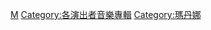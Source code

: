 {{Commonscat|Madonna (entertainer)}}

[[Category:美國音樂專輯|M]]
[[Category:各演出者音樂專輯|Category:各演出者音樂專輯]]
[[Category:瑪丹娜|Category:瑪丹娜]]
